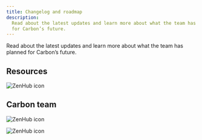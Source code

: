 ```yaml
---
title: Changelog and roadmap
description:
  Read about the latest updates and learn more about what the team has planned
  for Carbon’s future.
---
```


<PageDescription>

Read about the latest updates and learn more about what the team has planned for
Carbon’s future.

</PageDescription>

## Resources

<Row className="resource-card-group">
<Column colMd={4} colLg={4} noGutterSm>
  <ResourceCard
    subTitle="Changelog"
    href="https://github.com/carbon-design-system/carbon/releases">
    <MdxIcon name="github" />
  </ResourceCard>
</Column>
<Column colMd={4} colLg={4} noGutterSm>
  <ResourceCard
    subTitle="Roadmap"
    href="https://app.zenhub.com/workspaces/system-squad-593830641344b813db10934d/roadmap">

![ZenHub icon](images/z-icon.svg)

  </ResourceCard>
</Column>
</Row>

## Carbon team

<Row className="resource-card-group">
<Column colMd={4} colLg={4} noGutterSm>
  <ResourceCard
    subTitle="Team 2020Q4 OKRs"
    href="https://app.zenhub.com/workspaces/okrs-5eef636e504e9d001694ba22/roadmap">

![ZenHub icon](images/z-icon.svg)

  </ResourceCard>
</Column>
<Column colMd={4} colLg={4} noGutterSm>
  <ResourceCard
    subTitle="Squad 2020Q4 OKRs"
    href="https://app.zenhub.com/workspaces/okrs-5eef636e504e9d001694ba22/board?labels=squad%3A%20system&milestones=2020Q4%232020-12-31&useDefaultFilterLogic=false&repos=273306655&showPRs=false&showEstimates=false&showReleases=false&showDependencies=false">

![ZenHub icon](images/z-icon.svg)

  </ResourceCard>
</Column>
</Row>
